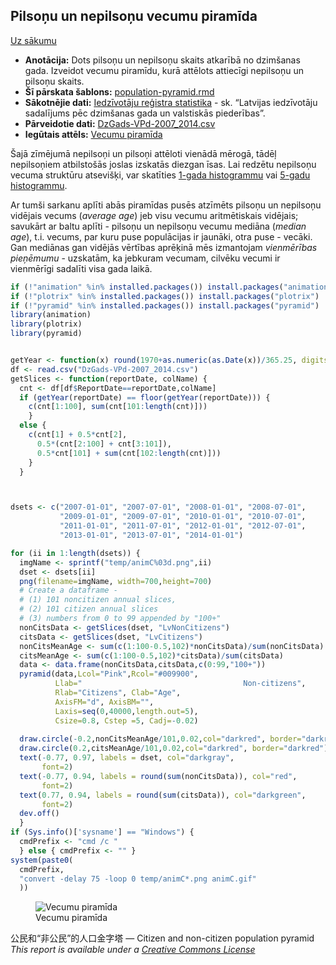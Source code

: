 Pilsoņu un nepilsoņu vecumu piramīda
----------

[Uz sākumu](../index.html)

* **Anotācija:** Dots pilsoņu un nepilsoņu skaits atkarībā no dzimšanas gada. Izveidot vecumu piramīdu, kurā attēlots attiecīgi nepilsoņu un pilsoņu skaits. 
* **Šī pārskata šablons:** [population-pyramid.rmd](population-pyramid.rmd)
* **Sākotnējie dati:** [Iedzīvotāju reģistra statistika](http://www.pmlp.gov.lv/lv/sakums/statistika/iedzivotaju-registrs/) - sk. "Latvijas iedzīvotāju sadalījums pēc dzimšanas gada un valstiskās piederības".
* **Pārveidotie dati:** [DzGads-VPd-2007_2014.csv](DzGads-VPd-2007_2014.csv)
* **Iegūtais attēls:** [Vecumu piramīda](animC.gif)

Šajā zīmējumā nepilsoņi un pilsoņi attēloti vienādā mērogā, tādēļ nepilsoņiem atbilstošās joslas izskatās diezgan īsas. Lai redzētu nepilsoņu vecuma struktūru atsevišķi, var skatīties [1-gada histogrammu](age-histogram1.html) vai [5-gadu histogrammu](age-histogram5.html).

Ar tumši sarkanu aplīti abās piramīdas pusēs atzīmēts pilsoņu un nepilsoņu vidējais vecums (*average age*) jeb visu vecumu aritmētiskais vidējais; savukārt ar baltu aplīti - pilsoņu un nepilsoņu vecumu mediāna (*median age*), t.i. vecums, par kuru puse populācijas ir jaunāki, otra puse - vecāki. Gan mediānas gan vidējās vērtības aprēķinā mēs izmantojam *vienmērības pieņēmumu* - uzskatām, ka jebkuram vecumam, cilvēku vecumi ir vienmērīgi sadalīti visa gada laikā. 

```r
if (!"animation" %in% installed.packages()) install.packages("animation")
if (!"plotrix" %in% installed.packages()) install.packages("plotrix")
if (!"pyramid" %in% installed.packages()) install.packages("pyramid")
library(animation)
library(plotrix)
library(pyramid)


getYear <- function(x) round(1970+as.numeric(as.Date(x))/365.25, digits=1)
df <- read.csv("DzGads-VPd-2007_2014.csv")
getSlices <- function(reportDate, colName) {
  cnt <- df[df$ReportDate==reportDate,colName]
  if (getYear(reportDate) == floor(getYear(reportDate))) {
    c(cnt[1:100], sum(cnt[101:length(cnt)]))
    }
  else {
    c(cnt[1] + 0.5*cnt[2], 
      0.5*(cnt[2:100] + cnt[3:101]), 
      0.5*cnt[101] + sum(cnt[102:length(cnt)]))
    }
  }



dsets <- c("2007-01-01", "2007-07-01", "2008-01-01", "2008-07-01", 
           "2009-01-01", "2009-07-01", "2010-01-01", "2010-07-01", 
           "2011-01-01", "2011-07-01", "2012-01-01", "2012-07-01", 
           "2013-01-01", "2013-07-01", "2014-01-01")

for (ii in 1:length(dsets)) {
  imgName <- sprintf("temp/animC%03d.png",ii)
  dset <- dsets[ii]
  png(filename=imgName, width=700,height=700)
  # Create a dataframe - 
  # (1) 101 noncitizen annual slices, 
  # (2) 101 citizen annual slices
  # (3) numbers from 0 to 99 appended by "100+"
  nonCitsData <- getSlices(dset, "LvNonCitizens")
  citsData <- getSlices(dset, "LvCitizens")
  nonCitsMeanAge <- sum(c(1:100-0.5,102)*nonCitsData)/sum(nonCitsData)
  citsMeanAge <- sum(c(1:100-0.5,102)*citsData)/sum(citsData)
  data <- data.frame(nonCitsData,citsData,c(0:99,"100+"))
  pyramid(data,Lcol="Pink",Rcol="#009900",
          Llab="                                    Non-citizens",
          Rlab="Citizens", Clab="Age", 
          AxisFM="d", AxisBM="",
          Laxis=seq(0,40000,length.out=5), 
          Csize=0.8, Cstep =5, Cadj=-0.02)
  
  draw.circle(-0.2,nonCitsMeanAge/101,0.02,col="darkred", border="darkred")
  draw.circle(0.2,citsMeanAge/101,0.02,col="darkred", border="darkred")
  text(-0.77, 0.97, labels = dset, col="darkgray", 
       font=2)  
  text(-0.77, 0.94, labels = round(sum(nonCitsData)), col="red", 
       font=2)  
  text(0.77, 0.94, labels = round(sum(citsData)), col="darkgreen", 
       font=2)
  dev.off()
  }
if (Sys.info()['sysname'] == "Windows") {
  cmdPrefix <- "cmd /c "
  } else { cmdPrefix <- "" } 
system(paste0(
  cmdPrefix,
  "convert -delay 75 -loop 0 temp/animC*.png animC.gif"
  ))   

```

![Vecumu piramīda](animC.gif)



公民和“非公民”的人口金字塔 — Citizen and non-citizen population pyramid  
*This report is available under a [Creative Commons License](http://creativecommons.org/licenses/by/4.0/deed.en_US)*

